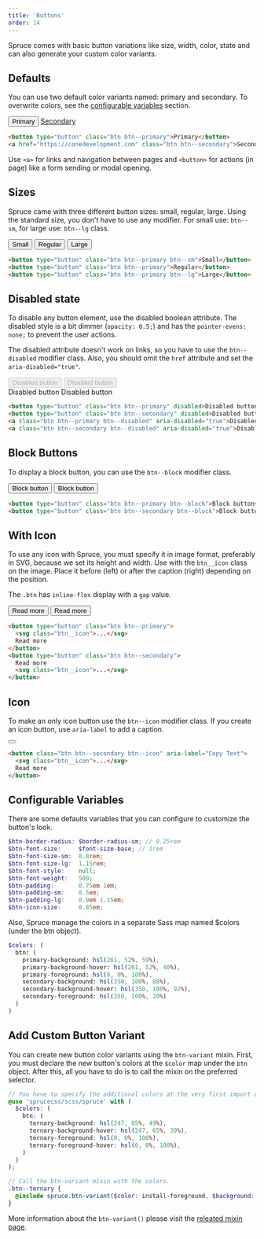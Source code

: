 ```yaml
---
title: 'Buttons'
order: 14
---
```


<p className="lead">Spruce comes with basic button variations like size, width, color, state and can also generate your custom color variants.</p>

## Defaults

You can use two default color variants named: primary and secondary. To overwrite colors, see the [configurable variables](#configurable-variables) section.

<Preview>
  <div class="button-grid">
    <button type="button" class="btn btn--primary">Primary</button>
    <a href="https://conedevelopment.com" class="btn btn--secondary">Secondary</a>
  </div>
</Preview>

```html
<button type="button" class="btn btn--primary">Primary</button>
<a href="https://conedevelopment.com" class="btn btn--secondary">Secondary</a>
```

<Notification type="correct">Use <code>&lt;a&gt;</code> for links and navigation between pages and <code>&lt;button&gt;</code> for actions (in page) like a form sending or modal opening.</Notification>

## Sizes

Spruce came with three different button sizes: small, regular, large. Using the standard size, you don't have to use any modifier. For small use: `btn--sm`, for large use: `btn--lg` class.

<Preview>
  <div class="button-grid">
    <button type="button" class="btn btn--primary btn--sm">Small</button>
    <button type="button" class="btn btn--primary">Regular</button>
    <button type="button" class="btn btn--primary btn--lg">Large</button>
  </div>
</Preview>

```html
<button type="button" class="btn btn--primary btn--sm">Small</button>
<button type="button" class="btn btn--primary">Regular</button>
<button type="button" class="btn btn--primary btn--lg">Large</button>
```

## Disabled state

To disable any button element, use the disabled boolean attribute. The disabled style is a bit dimmer (`opacity: 0.5;`) and has the `pointer-evens: none;` to prevent the user actions.

The disabled attribute doesn't work on links, so you have to use the `btn--disabled` modifier class. Also, you should omit the `href` attribute and set the `aria-disabled="true"`.

<Preview>
  <div class="button-grid">
    <button type="button" class="btn btn--primary" disabled>Disabled button</button>
    <button type="button" class="btn btn--secondary" disabled>Disabled button</button>
  </div>
  <div class="button-grid">
    <a class="btn btn--primary btn--disabled" aria-disabled="true">Disabled button</a>
    <a class="btn btn--secondary btn--disabled" aria-disabled="true">Disabled button</a>
  </div>
</Preview>

```html
<button type="button" class="btn btn--primary" disabled>Disabled button</button>
<button type="button" class="btn btn--secondary" disabled>Disabled button</button>
<a class="btn btn--primary btn--disabled" aria-disabled="true">Disabled button</a>
<a class="btn btn--secondary btn--disabled" aria-disabled="true">Disabled button</a>
```

## Block Buttons

To display a block button, you can use the `btn--block` modifier class.

<Preview>
  <div class="button-grid button-grid--stacked">
    <button type="button" class="btn btn--primary btn--block">Block button</button>
    <button type="button" class="btn btn--secondary btn--block">Block button</button>
  </div>
</Preview>

```html
<button type="button" class="btn btn--primary btn--block">Block button</button>
<button type="button" class="btn btn--secondary btn--block">Block button</button>
```

## With Icon

To use any icon with Spruce, you must specify it in image format, preferably in SVG, because we set its height and width. Use with the `btn__icon` class on the image. Place it before (left) or after the caption (right) depending on the position.

The `.btn` has `inline-flex` display with a `gap` value.

<Preview>
  <div class="button-grid button-grid--stacked">
    <button type="button" class="btn btn--primary">
      <Icon type="arrow-right" className="btn__icon" />
      Read more
    </button>
    <button type="button" class="btn btn--secondary">
      Read more
      <Icon type="arrow-right" className="btn__icon" />
    </button>
  </div>
</Preview>

```html
<button type="button" class="btn btn--primary">
  <svg class="btn__icon">...</svg>
  Read more
</button>
<button type="button" class="btn btn--secondary">
  Read more
  <svg class="btn__icon">...</svg>
</button>
```

## Icon

To make an only icon button use the `btn--icon` modifier class. If you create an icon button, use `aria-label` to add a caption.

<Preview>
  <div class="button-grid button-grid--stacked">
    <button class="btn btn--secondary btn--icon" aria-label="Copy Text">
      <Icon type="copy" className="btn__icon" />
    </button>
  </div>
</Preview>

```html
<button class="btn btn--secondary btn--icon" aria-label="Copy Text">
  <svg class="btn__icon">...</svg>
  Read more
</button>
```

## Configurable Variables

There are some defaults variables that you can configure to customize the button's look.

```scss
$btn-border-radius: $border-radius-sm; // 0.25rem
$btn-font-size:     $font-size-base; // 1rem
$btn-font-size-sm:  0.8rem;
$btn-font-size-lg:  1.15rem;
$btn-font-style:    null;
$btn-font-weight:   500;
$btn-padding:       0.75em 1em;
$btn-padding-sm:    0.5em;
$btn-padding-lg:    0.9em 1.15em;
$btn-icon-size:     0.85em;
```

Also, Spruce manage the colors in a separate Sass map named $colors (under the btn object).

```scss
$colors: (
  btn: (
    primary-background: hsl(261, 52%, 59%),
    primary-background-hover: hsl(261, 52%, 40%),
    primary-foreground: hsl(0, 0%, 100%),
    secondary-background: hsl(350, 100%, 88%),
    secondary-background-hover: hsl(350, 100%, 92%),
    secondary-foreground: hsl(350, 100%, 20%)
  )
)
```

## Add Custom Button Variant

You can create new button color variants using the `btn-variant` mixin. First, you must declare the new button's colors at the `$color` map under the `btn` object. After this, all you have to do is to call the mixin on the preferred selector.

```scss
// You have to specify the additional colors at the very first import of Spruce.
@use 'sprucecss/scss/spruce' with (
  $colors: (
    btn: (
      ternary-background: hsl(247, 65%, 49%),
      ternary-background-hover: hsl(247, 65%, 39%),
      ternary-foreground: hsl(0, 0%, 100%),
      ternary-foreground-hover: hsl(0, 0%, 100%),
    )
  )
);

// Call the btn-variant mixin with the colors.
.btn--ternary {
  @include spruce.btn-variant($color: install-foreground, $background: install-background);
}
```

More information about the `btn-variant()` please visit the [releated mixin page](/docs/sass/mixins#btn-variant).

